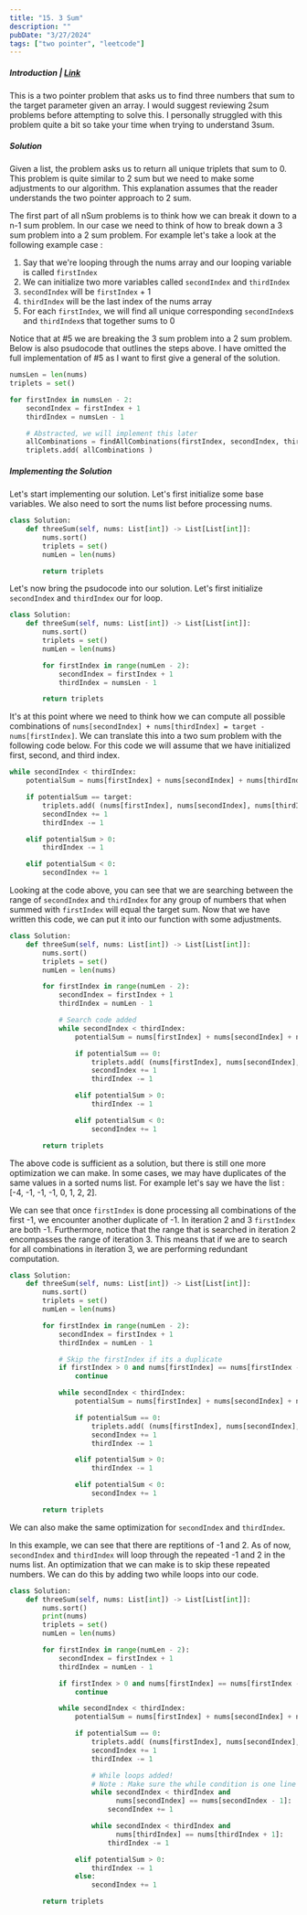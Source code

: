 ```yaml
---
title: "15. 3 Sum"
description: ""
pubDate: "3/27/2024"
tags: ["two pointer", "leetcode"]
---
```



##### Introduction | [Link](https://leetcode.com/problems/3sum/)

This is a two pointer problem that asks us to find three numbers that sum to the target parameter given an array. I would suggest reviewing 2sum problems before attempting to solve this. I personally struggled with this problem quite a bit so take your time when trying to understand 3sum.

##### Solution

Given a list, the problem asks us to return all unique triplets that sum to 0. This problem is quite similar to 2 sum but we need to make some adjustments to our algorithm. This explanation assumes that the reader understands the two pointer approach to 2 sum.

The first part of all nSum problems is to think how we can break it down to a n-1 sum problem. In our case we need to think of how to break down a 3 sum problem into a 2 sum problem. For example let's take a look at the following example case :

1. Say that we're looping through the nums array and our looping variable is called `firstIndex`
2. We can initialize two more variables called `secondIndex` and `thirdIndex`
3. `secondIndex` will be `firstIndex` + 1
4. `thirdIndex` will be the last index of the nums array
5. For each `firstIndex`, we will find all unique corresponding `secondIndex`s and `thirdIndex`s that together sums to 0

Notice that at #5 we are breaking the 3 sum problem into a 2 sum problem. Below is also psudocode that outlines the steps above. I have omitted the full implementation of #5 as I want to first give a general of the solution.

```python
numsLen = len(nums)
triplets = set()

for firstIndex in numsLen - 2:
    secondIndex = firstIndex + 1
    thirdIndex = numsLen - 1

    # Abstracted, we will implement this later
    allCombinations = findAllCombinations(firstIndex, secondIndex, thirdIndex)
    triplets.add( allCombinations )
```

##### Implementing the Solution

Let's start implementing our solution. Let's first initialize some base variables. We also need to sort the nums list before processing nums.

```python
class Solution:
    def threeSum(self, nums: List[int]) -> List[List[int]]:
        nums.sort()
        triplets = set()
        numLen = len(nums)

        return triplets
```

Let's now bring the psudocode into our solution. Let's first initialize `secondIndex` and `thirdIndex` our for loop.

```python
class Solution:
    def threeSum(self, nums: List[int]) -> List[List[int]]:
        nums.sort()
        triplets = set()
        numLen = len(nums)

        for firstIndex in range(numLen - 2):
            secondIndex = firstIndex + 1
            thirdIndex = numsLen - 1

        return triplets
```

It's at this point where we need to think how we can compute all possible combinations of `nums[secondIndex] + nums[thirdIndex] = target - nums[firstIndex]`. We can translate this into a two sum problem with the following code below. For this code we will assume that we have initialized first, second, and third index.

```python
while secondIndex < thirdIndex:
    potentialSum = nums[firstIndex] + nums[secondIndex] + nums[thirdIndex]

    if potentialSum == target:
        triplets.add( (nums[firstIndex], nums[secondIndex], nums[thirdIndex]) )
        secondIndex += 1
        thirdIndex -= 1

    elif potentialSum > 0:
        thirdIndex -= 1

    elif potentialSum < 0:
        secondIndex += 1
```

Looking at the code above, you can see that we are searching between the range of `secondIndex` and `thirdIndex` for any group of numbers that when summed with `firstIndex` will equal the target sum. Now that we have written this code, we can put it into our function with some adjustments.

```python
class Solution:
    def threeSum(self, nums: List[int]) -> List[List[int]]:
        nums.sort()
        triplets = set()
        numLen = len(nums)

        for firstIndex in range(numLen - 2):
            secondIndex = firstIndex + 1
            thirdIndex = numLen - 1

            # Search code added
            while secondIndex < thirdIndex:
                potentialSum = nums[firstIndex] + nums[secondIndex] + nums[thirdIndex]

                if potentialSum == 0:
                    triplets.add( (nums[firstIndex], nums[secondIndex], nums[thirdIndex]) )
                    secondIndex += 1
                    thirdIndex -= 1

                elif potentialSum > 0:
                    thirdIndex -= 1

                elif potentialSum < 0:
                    secondIndex += 1

        return triplets
```

The above code is sufficient as a solution, but there is still one more optimization we can make. In some cases, we may have duplicates of the same values in a sorted nums list. For example let's say we have the list : [-4, -1, -1, -1, 0, 1, 2, 2].

<Figure src="/15-three-sum/optimize-1.PNG"></Figure>

We can see that once `firstIndex` is done processing all combinations of the first -1, we encounter another duplicate of -1. In iteration 2 and 3 `firstIndex` are both -1. Furthermore, notice that the range that is searched in iteration 2 encompasses the range of iteration 3. This means that if we are to search for all combinations in iteration 3, we are performing redundant computation.

```python
class Solution:
    def threeSum(self, nums: List[int]) -> List[List[int]]:
        nums.sort()
        triplets = set()
        numLen = len(nums)

        for firstIndex in range(numLen - 2):
            secondIndex = firstIndex + 1
            thirdIndex = numLen - 1

            # Skip the firstIndex if its a duplicate
            if firstIndex > 0 and nums[firstIndex] == nums[firstIndex - 1]:
                continue

            while secondIndex < thirdIndex:
                potentialSum = nums[firstIndex] + nums[secondIndex] + nums[thirdIndex]

                if potentialSum == 0:
                    triplets.add( (nums[firstIndex], nums[secondIndex], nums[thirdIndex]) )
                    secondIndex += 1
                    thirdIndex -= 1

                elif potentialSum > 0:
                    thirdIndex -= 1

                elif potentialSum < 0:
                    secondIndex += 1

        return triplets
```

We can also make the same optimization for `secondIndex` and `thirdIndex`.

<Figure src="/15-three-sum/optimize-2.PNG"></Figure>

In this example, we can see that there are reptitions of -1 and 2. As of now, `secondIndex` and `thirdIndex` will loop through the repeated -1 and 2 in the nums list. An optimization that we can make is to skip these repeated numbers. We can do this by adding two while loops into our code.

```python
class Solution:
    def threeSum(self, nums: List[int]) -> List[List[int]]:
        nums.sort()
        print(nums)
        triplets = set()
        numLen = len(nums)

        for firstIndex in range(numLen - 2):
            secondIndex = firstIndex + 1
            thirdIndex = numLen - 1

            if firstIndex > 0 and nums[firstIndex] == nums[firstIndex - 1]:
                continue

            while secondIndex < thirdIndex:
                potentialSum = nums[firstIndex] + nums[secondIndex] + nums[thirdIndex]

                if potentialSum == 0:
                    triplets.add( (nums[firstIndex], nums[secondIndex], nums[thirdIndex]) )
                    secondIndex += 1
                    thirdIndex -= 1

                    # While loops added!
                    # Note : Make sure the while condition is one line
                    while secondIndex < thirdIndex and
                          nums[secondIndex] == nums[secondIndex - 1]:
                        secondIndex += 1

                    while secondIndex < thirdIndex and
                          nums[thirdIndex] == nums[thirdIndex + 1]:
                        thirdIndex -= 1

                elif potentialSum > 0:
                    thirdIndex -= 1
                else:
                    secondIndex += 1

        return triplets
```
